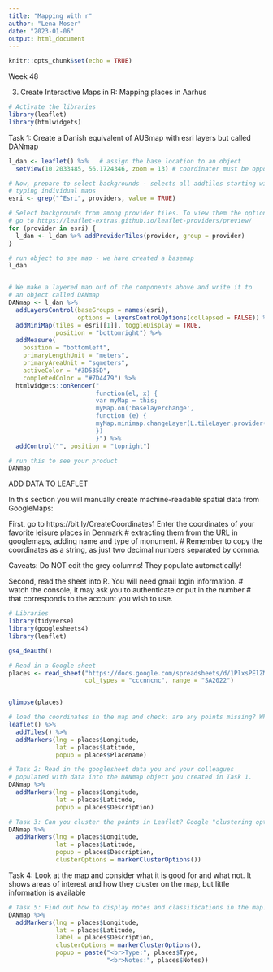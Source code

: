 ---
title: "Mapping with r"
author: "Lena Moser"
date: "2023-01-06"
output: html_document
---

```{r setup, include=FALSE}
knitr::opts_chunk$set(echo = TRUE)
```
Week 48

3) Create Interactive Maps in R: Mapping places in Aarhus

```{r}
# Activate the libraries
library(leaflet)
library(htmlwidgets)
```

Task 1: Create a Danish equivalent of AUSmap with esri layers but called DANmap

```{r task 1, echo=TRUE}
l_dan <- leaflet() %>%   # assign the base location to an object
  setView(10.2033485, 56.1724346, zoom = 13) # coordinater must be opposite to Aus, since we are on the opposite half of globe

# Now, prepare to select backgrounds - selects all addtiles starting with esri, finding all esri maps available without
# typing individual maps
esri <- grep("^Esri", providers, value = TRUE)

# Select backgrounds from among provider tiles. To view them the options, 
# go to https://leaflet-extras.github.io/leaflet-providers/preview/
for (provider in esri) {
  l_dan <- l_dan %>% addProviderTiles(provider, group = provider)
}

# run object to see map - we have created a basemap
l_dan


# We make a layered map out of the components above and write it to 
# an object called DANmap
DANmap <- l_dan %>%
  addLayersControl(baseGroups = names(esri),
                   options = layersControlOptions(collapsed = FALSE)) %>% 
  addMiniMap(tiles = esri[[1]], toggleDisplay = TRUE,
             position = "bottomright") %>%
  addMeasure(
    position = "bottomleft",
    primaryLengthUnit = "meters",
    primaryAreaUnit = "sqmeters",
    activeColor = "#3D535D",
    completedColor = "#7D4479") %>% 
  htmlwidgets::onRender("
                        function(el, x) {
                        var myMap = this;
                        myMap.on('baselayerchange',
                        function (e) {
                        myMap.minimap.changeLayer(L.tileLayer.provider(e.name));
                        })
                        }") %>% 
  addControl("", position = "topright")

# run this to see your product
DANmap
```

########## ADD DATA TO LEAFLET

In this section you will manually create machine-readable spatial
data from GoogleMaps: 

First, go to https://bit.ly/CreateCoordinates1
Enter the coordinates of your favorite leisure places in Denmark 
      # extracting them from the URL in googlemaps, adding name and type of monument.
      # Remember to copy the coordinates as a string, as just two decimal numbers separated by comma. 

Caveats: Do NOT edit the grey columns! They populate automatically!

Second, read the sheet into R. You will need gmail login information. 
      # watch the console, it may ask you to authenticate or put in the number 
      # that corresponds to the account you wish to use.


```{r, echo=TRUE}
# Libraries
library(tidyverse)
library(googlesheets4)
library(leaflet)

gs4_deauth()

# Read in a Google sheet
places <- read_sheet("https://docs.google.com/spreadsheets/d/1PlxsPElZML8LZKyXbqdAYeQCDIvDps2McZx1cTVWSzI/edit#gid=124710918",
                     col_types = "cccnncnc", range = "SA2022")


glimpse(places)

# load the coordinates in the map and check: are any points missing? Why?
leaflet() %>% 
  addTiles() %>% 
  addMarkers(lng = places$Longitude, 
             lat = places$Latitude,
             popup = places$Placename)

```
```{r task 2, echo=TRUE}
# Task 2: Read in the googlesheet data you and your colleagues 
# populated with data into the DANmap object you created in Task 1.
DANmap %>% 
  addMarkers(lng = places$Longitude, 
             lat = places$Latitude,
             popup = places$Description)

```

```{r task 3, echo=TRUE}
# Task 3: Can you cluster the points in Leaflet? Google "clustering options in Leaflet"
DANmap %>% 
  addMarkers(lng = places$Longitude, 
             lat = places$Latitude,
             popup = places$Description,
             clusterOptions = markerClusterOptions())
```

Task 4: Look at the map and consider what it is good for and what not.
It shows areas of interest and how they cluster on the map, but little information is available

```{r task 5, echo=TRUE}
# Task 5: Find out how to display notes and classifications in the map.
DANmap %>% 
  addMarkers(lng = places$Longitude, 
             lat = places$Latitude,
             label = places$Description,
             clusterOptions = markerClusterOptions(),
             popup = paste("<br>Type:", places$Type,
                           "<br>Notes:", places$Notes))
```

